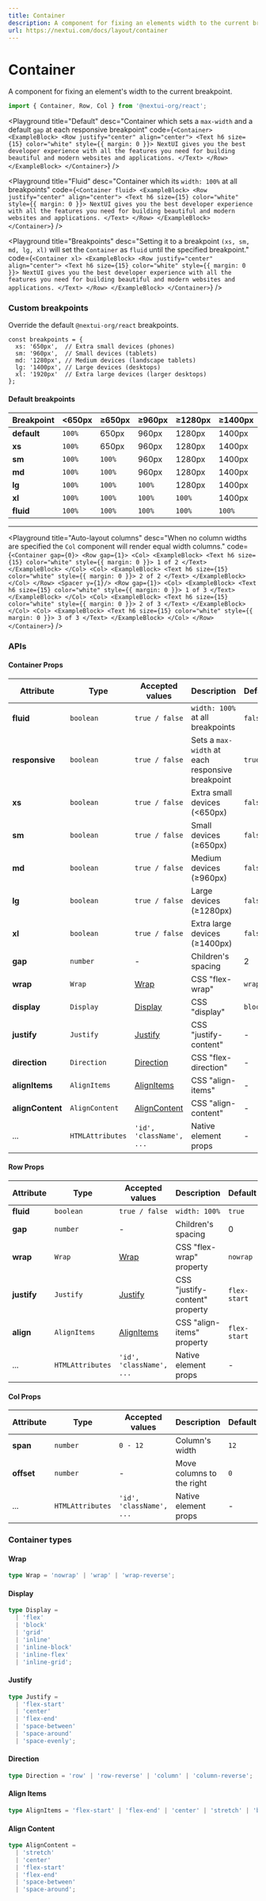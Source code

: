 ```yaml
---
title: Container
description: A component for fixing an elements width to the current breakpoint.
url: https://nextui.com/docs/layout/container
---
```


# Container

A component for fixing an element's width to the current breakpoint.

```jsx
import { Container, Row, Col } from '@nextui-org/react';
```

<CarbonAd />

<Playground
  title="Default"
  desc="Container which sets a `max-width` and a default `gap` at each responsive breakpoint"
  code={`
<Container>
<ExampleBlock>
  <Row justify="center" align="center">
    <Text h6 size={15} color="white" style={{ margin: 0 }}>
      NextUI gives you the best developer experience with all the features you need for building beautiful and modern websites and applications.
    </Text>
  </Row>
</ExampleBlock>
</Container>
`}
/>

<Playground
  title="Fluid"
  desc="Container which its `width: 100%` at all breakpoints"
  code={`
<Container fluid>
<ExampleBlock>
  <Row justify="center" align="center">
    <Text h6 size={15} color="white" style={{ margin: 0 }}>
      NextUI gives you the best developer experience with all the features you need for building beautiful and modern websites and applications.
    </Text>
  </Row>
</ExampleBlock>
</Container>
`}
/>

<Playground
  title="Breakpoints"
  desc="Setting it to a breakpoint `(xs, sm, md, lg, xl)` will set the `Container` as `fluid` until the specified breakpoint."
  code={`
<Container xl>
  <ExampleBlock>
    <Row justify="center" align="center">
        <Text h6 size={15} color="white" style={{ margin: 0 }}>
        NextUI gives you the best developer experience with all the features you
        need for building beautiful and modern websites and applications.
        </Text>
    </Row>
  </ExampleBlock>
</Container>
`}
/>

<Spacer y={2} />

### Custom breakpoints

Override the default `@nextui-org/react` breakpoints.

```tsx
const breakpoints = {
  xs: '650px',  // Extra small devices (phones)
  sm: '960px',  // Small devices (tablets)
  md: '1280px', // Medium devices (landscape tablets)
  lg: '1400px', // Large devices (desktops)
  xl: '1920px'  // Extra large devices (larger desktops)
};
```

<Spacer y={2} />

#### Default breakpoints

| Breakpoint  | <650px | ≥650px | ≥960px | ≥1280px | ≥1400px |
| ----------- | ------ | ------ | ------ | ------- | ------- |
| **default** | `100%` | 650px  | 960px  | 1280px  | 1400px  |
| **xs**      | `100%` | 650px  | 960px  | 1280px  | 1400px  |
| **sm**      | `100%` | `100%` | 960px  | 1280px  | 1400px  |
| **md**      | `100%` | `100%` | 960px  | 1280px  | 1400px  |
| **lg**      | `100%` | `100%` | `100%` | 1280px  | 1400px  |
| **xl**      | `100%` | `100%` | `100%` | `100%`  | 1400px  |
| **fluid**   | `100%` | `100%` | `100%` | `100%`  | `100%`  |

---

<Playground
  title="Auto-layout columns"
  desc="When no column widths are specified the `Col` component will render equal width columns."
  code={`
<Container gap={0}>
    <Row gap={1}>
        <Col>
            <ExampleBlock>
                <Text h6 size={15} color="white" style={{ margin: 0 }}>
                    1 of 2
                </Text>
            </ExampleBlock>
        </Col>
        <Col>
            <ExampleBlock>
                <Text h6 size={15} color="white" style={{ margin: 0 }}>
                    2 of 2
                </Text>
            </ExampleBlock>
        </Col>
    </Row>
    <Spacer y={1}/>
    <Row gap={1}>
        <Col>
            <ExampleBlock>
                <Text h6 size={15} color="white" style={{ margin: 0 }}>
                    1 of 3
                </Text>
            </ExampleBlock>
        </Col>
        <Col>
            <ExampleBlock>
                <Text h6 size={15} color="white" style={{ margin: 0 }}>
                    2 of 3
                </Text>
            </ExampleBlock>
        </Col>
        <Col>
            <ExampleBlock>
                <Text h6 size={15} color="white" style={{ margin: 0 }}>
                    3 of 3
                </Text>
            </ExampleBlock>
        </Col>
    </Row>
</Container>
  `}
/>

<Spacer y={3} />

### APIs

<Spacer y={2} />

#### Container Props

| Attribute        | Type             | Accepted values                | Description                                      | Default |
| ---------------- | ---------------- | ------------------------------ | ------------------------------------------------ | ------- |
| **fluid**        | `boolean`        | `true / false`                 | `width: 100%` at all breakpoints                 | `false` |
| **responsive**   | `boolean`        | `true / false`                 | Sets a `max-width` at each responsive breakpoint | `true`  |
| **xs**           | `boolean`        | `true / false`                 | Extra small devices (<650px)                     | `false` |
| **sm**           | `boolean`        | `true / false`                 | Small devices (≥650px)                           | `false` |
| **md**           | `boolean`        | `true / false`                 | Medium devices (≥960px)                          | `false` |
| **lg**           | `boolean`        | `true / false`                 | Large devices (≥1280px)                          | `false` |
| **xl**           | `boolean`        | `true / false`                 | Extra large devices (≥1400px)                    | `false` |
| **gap**          | `number`         | -                              | Children's spacing                               | 2       |
| **wrap**         | `Wrap`           | [Wrap](#wrap)                  | CSS "flex-wrap"                                  | `wrap`  |
| **display**      | `Display`        | [Display](#display)            | CSS "display"                                    | `block` |
| **justify**      | `Justify`        | [Justify](#justify)            | CSS "justify-content"                            | -       |
| **direction**    | `Direction`      | [Direction](#direction)        | CSS "flex-direction"                             | -       |
| **alignItems**   | `AlignItems`     | [AlignItems](#align-items)     | CSS "align-items"                                | -       |
| **alignContent** | `AlignContent`   | [AlignContent](#align-content) | CSS "align-content"                              | -       |
| ...              | `HTMLAttributes` | `'id', 'className', ...`       | Native element props                             | -       |
<Spacer y={1} />

#### Row Props

| Attribute   | Type             | Accepted values            | Description                    | Default      |
| ----------- | ---------------- | -------------------------- | ------------------------------ | ------------ |
| **fluid**   | `boolean`        | `true / false`             | `width: 100%`                  | `true`       |
| **gap**     | `number`         | -                          | Children's spacing             | 0            |
| **wrap**    | `Wrap`           | [Wrap](#wrap)              | CSS "flex-wrap" property       | `nowrap`     |
| **justify** | `Justify`        | [Justify](#justify)        | CSS "justify-content" property | `flex-start` |
| **align**   | `AlignItems`     | [AlignItems](#align-items) | CSS "align-items" property     | `flex-start` |
| ...         | `HTMLAttributes` | `'id', 'className', ...`   | Native element props           | -            |

<Spacer y={1} />

#### Col Props

| Attribute  | Type             | Accepted values          | Description               | Default |
| ---------- | ---------------- | ------------------------ | ------------------------- | ------- |
| **span**   | `number`         | `0 - 12`                 | Column's width            | `12`    |
| **offset** | `number`         | -                        | Move columns to the right | `0`     |
| ...        | `HTMLAttributes` | `'id', 'className', ...` | Native element props      | -       |

<Spacer y={2} />

### Container types

<Spacer y={1} />

#### Wrap

```ts
type Wrap = 'nowrap' | 'wrap' | 'wrap-reverse';
```

#### Display

```ts
type Display =
  | 'flex'
  | 'block'
  | 'grid'
  | 'inline'
  | 'inline-block'
  | 'inline-flex'
  | 'inline-grid';
```

#### Justify

```ts
type Justify =
  | 'flex-start'
  | 'center'
  | 'flex-end'
  | 'space-between'
  | 'space-around'
  | 'space-evenly';
```

#### Direction

```ts
type Direction = 'row' | 'row-reverse' | 'column' | 'column-reverse';
```

#### Align Items

```ts
type AlignItems = 'flex-start' | 'flex-end' | 'center' | 'stretch' | 'baseline';
```

#### Align Content

```ts
type AlignContent =
  | 'stretch'
  | 'center'
  | 'flex-start'
  | 'flex-end'
  | 'space-between'
  | 'space-around';
```
